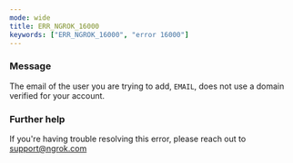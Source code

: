 ```yaml
---
mode: wide
title: ERR_NGROK_16000
keywords: ["ERR_NGROK_16000", "error 16000"]
---
```


### Message

The email of the user you are trying to add, `EMAIL`, does not use a domain verified for your account.

### Further help

If you're having trouble resolving this error, please reach out to [support@ngrok.com](mailto:support@ngrok.com?subject=Help%20with%20ERR_NGROK_16000)

